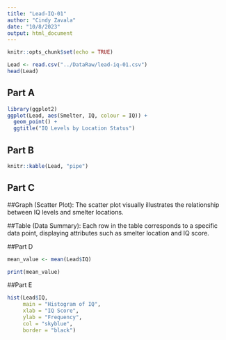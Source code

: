 ```yaml
---
title: "Lead-IQ-01"
author: "Cindy Zavala"
date: "10/8/2023"
output: html_document
---
```


```r
knitr::opts_chunk$set(echo = TRUE)
```

```r
Lead <- read.csv("../DataRaw/lead-iq-01.csv")
head(Lead)
```

## Part A
```r
library(ggplot2)
ggplot(Lead, aes(Smelter, IQ, colour = IQ)) + 
  geom_point() +
  ggtitle("IQ Levels by Location Status")
```

## Part B
```r
knitr::kable(Lead, "pipe")
```

## Part C

##Graph (Scatter Plot):
The scatter plot visually illustrates the relationship between IQ levels and smelter locations. 

##Table (Data Summary):
Each row in the table corresponds to a specific data point, displaying attributes such as smelter location and IQ score.

##Part D
```r
mean_value <- mean(Lead$IQ)

print(mean_value)
```

##Part E
```r
hist(Lead$IQ, 
     main = "Histogram of IQ",
     xlab = "IQ Score",
     ylab = "Frequency",
     col = "skyblue",
     border = "black")
```


     
  
